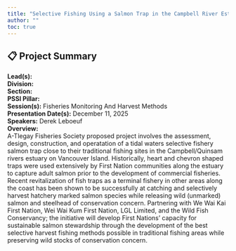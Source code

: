 ```yaml
---
title: "Selective Fishing Using a Salmon Trap in the Campbell River Estuary"
author: ""
toc: true
---
```


## 📋 Project Summary

**Lead(s):**   
**Division:**   
**Section:**   
**PSSI Pillar:**   
**Session(s):** Fisheries Monitoring And Harvest Methods  
**Presentation Date(s):** December 11, 2025  
**Speakers:** Derek Leboeuf  
**Overview:**  
A-Tlegay Fisheries Society proposed project involves the assessment, design, construction, and operatation of a tidal waters selective fishery salmon trap close to their traditional fishing sites in the Campbell/Quinsam rivers estuary on Vancouver Island. Historically, heart and chevron shaped traps were used extensively by First Nation communities along the estuary to capture adult salmon prior to the development of commercial fisheries. Recent revitalization of fish traps as a terminal fishery in other areas along the coast has been shown to be successfully at catching and selectively harvest hatchery marked salmon species while releasing wild (unmarked) salmon and steelhead of conservation concern. Partnering with We Wai Kai First Nation, Wei Wai Kum First Nation, LGL Limited, and the Wild Fish Conservancy; the initiative will develop First Nations’ capacity for sustainable salmon stewardship through the development of the best selective harvest fishing methods possible in traditional fishing areas while preserving wild stocks of conservation concern.   

